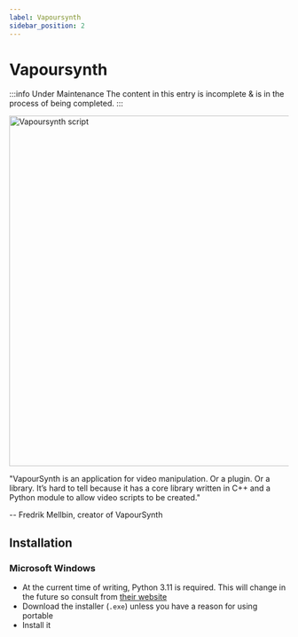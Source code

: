 ```yaml
---
label: Vapoursynth
sidebar_position: 2
---
```


# Vapoursynth

:::info Under Maintenance
The content in this entry is incomplete & is in the process of being completed.
:::

<picture>
    <source srcset="https://raw.githubusercontent.com/av1-community-contributors/images/main/vs_edit_script.avif?token=GHSAT0AAAAAACEZPDXJ6SHSUQIMUOGQXQTEZHY7K4A" type="image/avif" />
    <img src="https://autumn.revolt.chat/attachments/g7DucEq3aRGWVH0MHQe-A21GkyDVln9IHzRlfjEYEh/vs_edit_script.png" alt="Vapoursynth script" width="520" height="632" />
</picture> 

"VapourSynth is an application for video manipulation. Or a plugin. Or a library. It’s hard to tell because it has a core library written in C++ and a Python module to allow video scripts to be created."

-- Fredrik Mellbin, creator of VapourSynth



## Installation

### Microsoft Windows

- At the current time of writing, Python 3.11 is required. This will change in the future so consult from [their website](http://www.vapoursynth.com/doc/installation.html)
- Download the installer (``.exe``) unless you have a reason for using portable
- Install it
